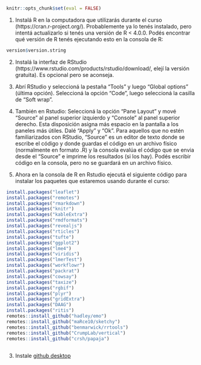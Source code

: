 &nbsp; 

```r

knitr::opts_chunk$set(eval = FALSE)

```

1) Instalá R en la computadora que utilizarás durante el curso (https://cran.r-project.org/). Probablemente ya lo tenés instalado, pero intentá actualizarlo si tenés una versión de R < 4.0.0. Podés encontrar qué versión de R tenés ejecutando esto en la consola de R:

```r

version$version.string

```

2) Instalá la interfaz de RStudio (https://www.rstudio.com/products/rstudio/download/, elejí la versión gratuita). Es opcional pero se aconseja.

3) Abrí RStudio y seleccioná la pestaña "Tools" y luego "Global options" (última opción). Seleccioná la opción "Code", luego seleccioná la casilla de "Soft wrap".

4) También en Rstudio: Seleccioná la opción "Pane Layout" y mové "Source" al panel superior izquierdo y "Console" al panel superior derecho. Esta disposición asigna más espacio en la pantalla a los paneles más útiles. Dalé "Apply" y "Ok". Para aquellos que no estén familiarizados con RStudio, "Source" es un editor de texto donde se escribe el código y donde guardas el código en un archivo físico (normalmente en formato .R) y la consola evalúa el código que se envia desde el "Source" e imprime los resultados (si los hay). Podés escribir código en la consola, pero no se guardará en un archivo físico.

5) Ahora en la consola de R en Rstudio ejecutá el siguiente código para instalar los paquetes que estaremos usando durante el curso:

```r

install.packages("leaflet")
install.packages("remotes")
install.packages("rmarkdown") 
install.packages("knitr")
install.packages("kableExtra")
install.packages("rmdformats")
install.packages("revealjs")
install.packages("rticles")
install.packages("tufte")
install.packages("ggplot2") 
install.packages("lme4")
install.packages("viridis")
install.packages("lmerTest")
install.packages("workflowr")
install.packages("packrat")
install.packages("cowsay")
install.packages("taxize")
install.packages("rgbif")
install.packages("plyr")
install.packages("gridExtra")
install.packages("DAAG")
install.packages("ritis")
remotes::install_github("hadley/emo")
remotes::install_github("maRce10/sketchy")
remotes::install_github("benmarwick/rrtools")
remotes::install_github("CrumpLab/vertical")
remotes::install_github("crsh/papaja")
  
```

3) Instale [github desktop](https://desktop.github.com/)

&nbsp; 



